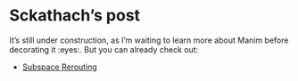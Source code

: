 # Sckathach's post 

It's still under construction, as I'm waiting to learn more about Manim before decorating it :eyes:. But you can already check out:

- [Subspace Rerouting](/mech-interp/subspace-rerouting/)
